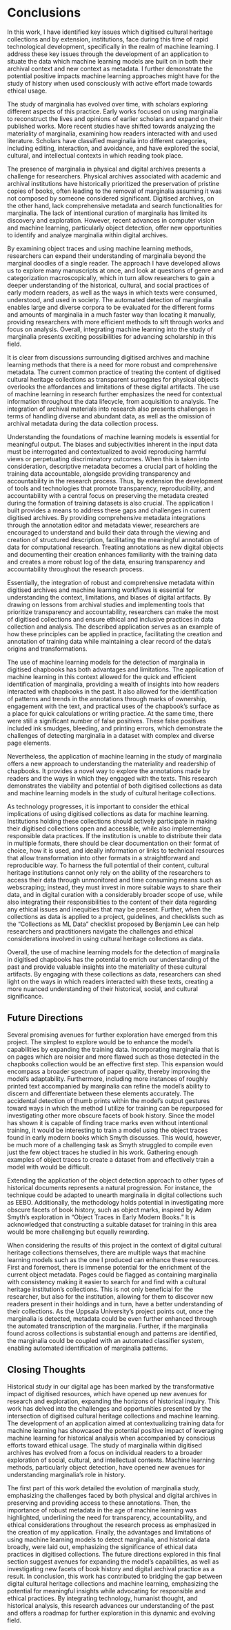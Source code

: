 # Conclusions

In this work, I have identified key issues which digitised cultural heritage collections and by extension, institutions, face during this time of rapid technological development, specifically in the realm of machine learning. I address these key issues through the development of an application to situate the data which machine learning models are built on in both their archival context and new context as metadata. I further demonstrate the potential positive impacts machine learning approaches might have for the study of history when used consciously with active effort made towards ethical usage.

The study of marginalia has evolved over time, with scholars exploring different aspects of this practice. Early works focused on using marginalia to reconstruct the lives and opinions of earlier scholars and expand on their published works. More recent studies have shifted towards analyzing the materiality of marginalia, examining how readers interacted with and used literature. Scholars have classified marginalia into different categories, including editing, interaction, and avoidance, and have explored the social, cultural, and intellectual contexts in which reading took place.

The presence of marginalia in physical and digital archives presents a challenge for researchers. Physical archives associated with academic and archival institutions have historically prioritized the preservation of pristine copies of books, often leading to the removal of marginalia assuming it was not composed by someone considered significant. Digitised archives, on the other hand, lack comprehensive metadata and search functionalities for marginalia. The lack of intentional curation of marginalia has limited its discovery and exploration. However, recent advances in computer vision and machine learning, particularly object detection, offer new opportunities to identify and analyze marginalia within digital archives.

By examining object traces and using machine learning methods, researchers can expand their understanding of marginalia beyond the marginal doodles of a single reader. The approach I have developed allows us to explore many manuscripts at once, and look at questions of genre and categorization macroscopically, which in turn allow researchers to gain a deeper understanding of the historical, cultural, and social practices of early modern readers, as well as the ways in which texts were consumed, understood, and used in society. The automated detection of marginalia enables large and diverse corpora to be evaluated for the different forms and amounts of marginalia in a much faster way than locating it manually, providing researchers with more efficient methods to sift through works and focus on analysis. Overall, integrating machine learning into the study of marginalia presents exciting possibilities for advancing scholarship in this field.

It is clear from discussions surrounding digitised archives and machine learning methods that there is a need for more robust and comprehensive metadata. The current common practice of treating the content of digitised cultural heritage collections as transparent surrogates for physical objects overlooks the affordances and limitations of these digital artifacts. The use of machine learning in research further emphasizes the need for contextual information throughout the data lifecycle, from acquisition to analysis. The integration of archival materials into research also presents challenges in terms of handling diverse and abundant data, as well as the omission of archival metadata during the data collection process.

Understanding the foundations of machine learning models is essential for meaningful output. The biases and subjectivities inherent in the input data must be interrogated and contextualized to avoid reproducing harmful views or perpetuating discriminatory outcomes. When this is taken into consideration, descriptive metadata becomes a crucial part of holding the training data accountable, alongside providing transparency and accountability in the research process. Thus, by extension the development of tools and technologies that promote transparency, reproducibility, and accountability with a central focus on preserving the metadata created during the formation of training datasets is also crucial. The application I built provides a means to address these gaps and challenges in current digitised archives. By providing comprehensive metadata integrations through the annotation editor and metadata viewer, researchers are encouraged to understand and build their data through the viewing and creation of structured description, facilitating the meaningful annotation of data for computational research. Treating annotations as new digital objects and documenting their creation enhances familiarity with the training data and creates a more robust log of the data, ensuring transparency and accountability throughout the research process.

Essentially, the integration of robust and comprehensive metadata within digitised archives and machine learning workflows is essential for understanding the context, limitations, and biases of digital artifacts. By drawing on lessons from archival studies and implementing tools that prioritize transparency and accountability, researchers can make the most of digitised collections and ensure ethical and inclusive practices in data collection and analysis. The described application serves as an example of how these principles can be applied in practice, facilitating the creation and annotation of training data while maintaining a clear record of the data’s origins and transformations.

The use of machine learning models for the detection of marginalia in digitised chapbooks has both advantages and limitations. The application of machine learning in this context allowed for the quick and efficient identification of marginalia, providing a wealth of insights into how readers interacted with chapbooks in the past. It also allowed for the identification of patterns and trends in the annotations through marks of ownership, engagement with the text, and practical uses of the chapbook’s surface as a place for quick calculations or writing practice. At the same time, there were still a significant number of false positives. These false positives included ink smudges, bleeding, and printing errors, which demonstrate the challenges of detecting marginalia in a dataset with complex and diverse page elements.

Nevertheless, the application of machine learning in the study of marginalia offers a new approach to understanding the materiality and readership of chapbooks. It provides a novel way to explore the annotations made by readers and the ways in which they engaged with the texts. This research demonstrates the viability and potential of both digitised collections as data and machine learning models in the study of cultural heritage collections.

As technology progresses, it is important to consider the ethical implications of using digitised collections as data for machine learning. Institutions holding these collections should actively participate in making their digitised collections open and accessible, while also implementing responsible data practices. If the institution is unable to distribute their data in multiple formats, there should be clear documentation on their format of choice, how it is used, and ideally information or links to technical resources that allow transformation into other formats in a straightforward and reproducible way.  To harness the full potential of their content, cultural heritage institutions cannot only rely on the ability of the researchers to access their data through unmonitored and time consuming means such as webscraping; instead, they must invest in more suitable ways to share their data, and in digital curation with a considerably broader scope of use, while also integrating their responsibilities to the content of their data regarding any ethical issues and inequities that may be present. Further, when the collections as data is applied to a project, guidelines, and checklists such as the “Collections as ML Data” checklist proposed by Benjamin Lee can help researchers and practitioners navigate the challenges and ethical considerations involved in using cultural heritage collections as data.

Overall, the use of machine learning models for the detection of marginalia in digitised chapbooks has the potential to enrich our understanding of the past and provide valuable insights into the materiality of these cultural artifacts. By engaging with these collections as data, researchers can shed light on the ways in which readers interacted with these texts, creating a more nuanced understanding of their historical, social, and cultural significance.

## Future Directions

Several promising avenues for further exploration have emerged from this project. The simplest to explore would be to enhance the model’s capabilities by expanding the training data. Incorporating marginalia that is on pages which are noisier and more flawed such as those detected in the chapbooks collection would be an effective first step. This expansion would encompass a broader spectrum of paper quality, thereby improving the model’s adaptability. Furthermore, including more instances of roughly printed text accompanied by marginalia can refine the model’s ability to discern and differentiate between these elements accurately.
The accidental detection of thumb prints within the model’s output gestures toward ways in which the method I utilize for training can be repurposed for investigating other more obscure facets of book history. Since the model has shown it is capable of finding trace marks even without intentional training, it would be interesting to train a model using the object traces found in early modern books which Smyth discusses.  This would, however, be much more of a challenging task as Smyth struggled to compile even just the few object traces he studied in his work. Gathering enough examples of object traces to create a dataset from and effectively train a model with would be difficult.

Extending the application of the object detection approach to other types of historical documents represents a natural progression. For instance, the technique could be adapted to unearth marginalia in digital collections such as EEBO. Additionally, the methodology holds potential in investigating more obscure facets of book history, such as object marks, inspired by Adam Smyth’s exploration in “Object Traces in Early Modern Books.” It is acknowledged that constructing a suitable dataset for training in this area would be more challenging but equally rewarding.

When considering the results of this project in the context of digital cultural heritage collections themselves, there are multiple ways that machine learning models such as the one I produced can enhance these resources. First and foremost, there is immense potential for the enrichment of the current object metadata. Pages could be flagged as containing marginalia with consistency making it easier to search for and find with a cultural heritage institution’s collections. This is not only beneficial for the researcher, but also for the institution, allowing for them to discover new readers present in their holdings and in turn, have a better understanding of their collections. As the Uppsala University’s project points out, once the marginalia is detected, metadata could be even further enhanced through the automated transcription of the marginalia. Further, if the marginalia found across collections is substantial enough and patterns are identified, the marginalia could be coupled with an automated classifier system, enabling automated identification of marginalia patterns.

## Closing Thoughts

Historical study in our digital age has been marked by the transformative impact of digitised resources, which have opened up new avenues for research and exploration, expanding the horizons of historical inquiry. This work has delved into the challenges and opportunities presented by the intersection of digitised cultural heritage collections and machine learning. The development of an application aimed at contextualizing training data for machine learning has showcased the potential positive impact of leveraging machine learning for historical analysis when accompanied by conscious efforts toward ethical usage. The study of marginalia within digitised archives has evolved from a focus on individual readers to a broader exploration of social, cultural, and intellectual contexts. Machine learning methods, particularly object detection, have opened new avenues for understanding marginalia’s role in history.

The first part of this work detailed the evolution of marginalia study, emphasizing the challenges faced by both physical and digital archives in preserving and providing access to these annotations. Then, the importance of robust metadata in the age of machine learning was highlighted, underlining the need for transparency, accountability, and ethical considerations throughout the research process as emphasized in the creation of my application. Finally, the advantages and limitations of using machine learning models to detect marginalia, and historical data broadly, were laid out, emphasizing the significance of ethical data practices in digitised collections. The future directions explored in this final section suggest avenues for expanding the model’s capabilities, as well as investigating new facets of book history and digital archival practice as a result.
In conclusion, this work has contributed to bridging the gap between digital cultural heritage collections and machine learning, emphasizing the potential for meaningful insights while advocating for responsible and ethical practices. By integrating technology, humanist thought, and historical analysis, this research advances our understanding of the past and offers a roadmap for further exploration in this dynamic and evolving field.

